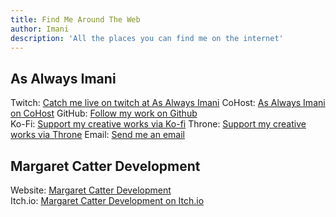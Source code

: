 ```yaml
---
title: Find Me Around The Web
author: Imani
description: 'All the places you can find me on the internet'
---
```


## As Always Imani

Twitch: [Catch me live on twitch at As Always Imani](https://www.twitch.tv/asalwaysimani) 
CoHost: [As Always Imani on CoHost](https://cohost.org/asalwaysimani) 
GitHub: [Follow my work on Github](https://github.com/asalwaysimani)  
Ko-Fi: [Support my creative works via Ko-fi](https://ko-fi.com/asalwaysimani) 
Throne: [Support my creative works via Throne](https://throne.me/u/asalwaysimani) 
Email: [Send me an email](mailto:contact@asalwaysimani.com)

## Margaret Catter Development

Website: [Margaret Catter Development](https://margaretcatter.dev)  
Itch.io: [Margaret Catter Development on Itch.io](https://margaretcatter.itch.io/)


